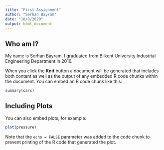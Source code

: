 ```yaml
---
title: "First Assignment"
author: "Serhan Bayram"
date: "10/8/2020"
output: html_document
---
```


## Who am I?

My name is Serhan Bayram. I graduated from Bilkent University Industrial Engineering Department in 2016.

When you click the **Knit** button a document will be generated that includes both content as well as the output of any embedded R code chunks within the document. You can embed an R code chunk like this:

```r
summary(cars)
```

## Including Plots

You can also embed plots, for example:

```r
plot(pressure)
```

Note that the `echo = FALSE` parameter was added to the code chunk to prevent printing of the R code that generated the plot.
